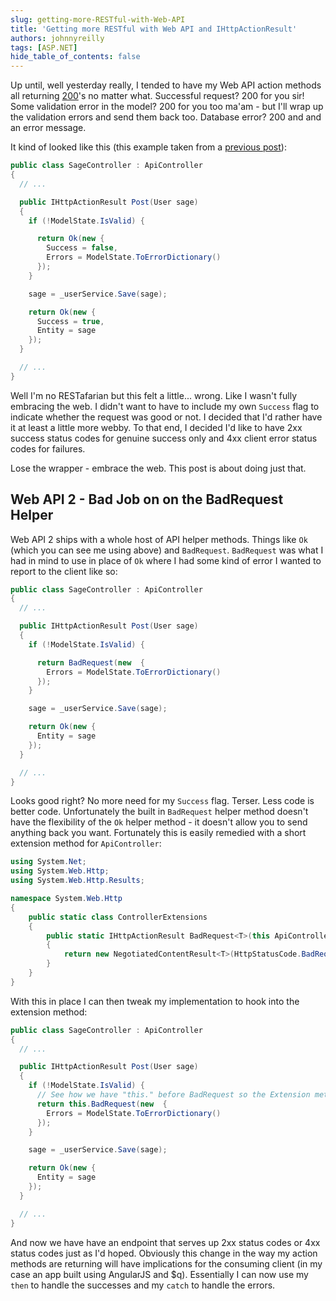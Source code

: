 ```yaml
---
slug: getting-more-RESTful-with-Web-API
title: 'Getting more RESTful with Web API and IHttpActionResult'
authors: johnnyreilly
tags: [ASP.NET]
hide_table_of_contents: false
---
```


Up until, well yesterday really, I tended to have my Web API action methods all returning [200](http://en.wikipedia.org/wiki/HTTP_200#2xx_Success)'s no matter what. Successful request? 200 for you sir! Some validation error in the model? 200 for you too ma'am - but I'll wrap up the validation errors and send them back too. Database error? 200 and and an error message.

<!--truncate-->

It kind of looked like this (this example taken from a [previous post](../2014-08-01-angularjs-meet-aspnet-server-validation/index.mdx)):

```cs
public class SageController : ApiController
{
  // ...

  public IHttpActionResult Post(User sage)
  {
    if (!ModelState.IsValid) {

      return Ok(new {
        Success = false,
        Errors = ModelState.ToErrorDictionary()
      });
    }

    sage = _userService.Save(sage);

    return Ok(new {
      Success = true,
      Entity = sage
    });
  }

  // ...
}
```

Well I'm no RESTafarian but this felt a little... wrong. Like I wasn't fully embracing the web. I didn't want to have to include my own `Success` flag to indicate whether the request was good or not. I decided that I'd rather have it at least a little more webby. To that end, I decided I'd like to have 2xx success status codes for genuine success only and 4xx client error status codes for failures.

Lose the wrapper - embrace the web. This post is about doing just that.

## Web API 2 - Bad Job on on the BadRequest Helper

Web API 2 ships with a whole host of API helper methods. Things like `Ok` (which you can see me using above) and `BadRequest`. `BadRequest` was what I had in mind to use in place of `Ok` where I had some kind of error I wanted to report to the client like so:

```cs
public class SageController : ApiController
{
  // ...

  public IHttpActionResult Post(User sage)
  {
    if (!ModelState.IsValid) {

      return BadRequest(new  {
        Errors = ModelState.ToErrorDictionary()
      });
    }

    sage = _userService.Save(sage);

    return Ok(new {
      Entity = sage
    });
  }

  // ...
}
```

Looks good right? No more need for my `Success` flag. Terser. Less code is better code. Unfortunately the built in `BadRequest` helper method doesn't have the flexibility of the `Ok` helper method - it doesn't allow you to send anything back you want. Fortunately this is easily remedied with a short extension method for `ApiController`:

```cs
using System.Net;
using System.Web.Http;
using System.Web.Http.Results;

namespace System.Web.Http
{
    public static class ControllerExtensions
    {
        public static IHttpActionResult BadRequest<T>(this ApiController controller, T obj)
        {
            return new NegotiatedContentResult<T>(HttpStatusCode.BadRequest, obj, controller);
        }
    }
}
```

With this in place I can then tweak my implementation to hook into the extension method:

```cs
public class SageController : ApiController
{
  // ...

  public IHttpActionResult Post(User sage)
  {
    if (!ModelState.IsValid) {
      // See how we have "this." before BadRequest so the Extension method is invoked
      return this.BadRequest(new  {
        Errors = ModelState.ToErrorDictionary()
      });
    }

    sage = _userService.Save(sage);

    return Ok(new {
      Entity = sage
    });
  }

  // ...
}
```

And now we have have an endpoint that serves up 2xx status codes or 4xx status codes just as I'd hoped. Obviously this change in the way my action methods are returning will have implications for the consuming client (in my case an app built using AngularJS and $q). Essentially I can now use my `then` to handle the successes and my `catch` to handle the errors.

